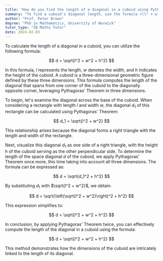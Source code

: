 ```yaml
---
title: "How do you find the length of a diagonal in a cuboid using Pythagoras' Theorem?"
summary: "To find a cuboid's diagonal length, use the formula √(l² + w² + h²), where l, w, and h are the cuboid's length, width, and height."
author: "Prof. Peter Brown"
degree: "PhD in Mathematics, University of Warwick"
tutor_type: "IB Maths Tutor"
date: 2024-02-03
---
```


To calculate the length of a diagonal in a cuboid, you can utilize the following formula:

$$
d = \sqrt{l^2 + w^2 + h^2}
$$

In this formula, $l$ represents the length, $w$ denotes the width, and $h$ indicates the height of the cuboid. A cuboid is a three-dimensional geometric figure defined by these three dimensions. This formula computes the length of the diagonal that spans from one corner of the cuboid to the diagonally opposite corner, leveraging Pythagoras' Theorem in three dimensions.

To begin, let's examine the diagonal across the base of the cuboid. When considering a rectangle with length $l$ and width $w$, the diagonal $d_1$ of this rectangle can be calculated using Pythagoras' Theorem:

$$
d_1 = \sqrt{l^2 + w^2}
$$

This relationship arises because the diagonal forms a right triangle with the length and width of the rectangle.

Next, visualize this diagonal $d_1$ as one side of a right triangle, with the height $h$ of the cuboid serving as the other perpendicular side. To determine the length of the space diagonal $d$ of the cuboid, we apply Pythagoras' Theorem once more, this time taking into account all three dimensions. The formula can be expressed as:

$$
d = \sqrt{d_1^2 + h^2}
$$

By substituting $d_1$ with $\sqrt{l^2 + w^2}$, we obtain:

$$
d = \sqrt{\left(\sqrt{l^2 + w^2}\right)^2 + h^2}
$$

This expression simplifies to:

$$
d = \sqrt{l^2 + w^2 + h^2}
$$

In conclusion, by applying Pythagoras' Theorem twice, you can effectively compute the length of the diagonal in a cuboid using the formula:

$$
d = \sqrt{l^2 + w^2 + h^2}
$$

This method demonstrates how the dimensions of the cuboid are intricately linked to the length of its diagonal.
    